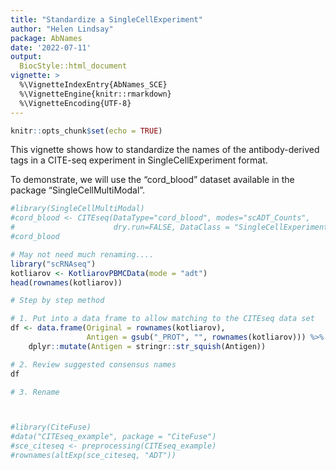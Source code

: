 ```yaml
---
title: "Standardize a SingleCellExperiment"
author: "Helen Lindsay"
package: AbNames
date: '2022-07-11'
output:
  BiocStyle::html_document
vignette: >
  %\VignetteIndexEntry{AbNames_SCE}
  %\VignetteEngine{knitr::rmarkdown}
  %\VignetteEncoding{UTF-8}
---
```


```r
knitr::opts_chunk$set(echo = TRUE)
```

This vignette shows how to standardize the names of the antibody-derived tags in
a CITE-seq experiment in SingleCellExperiment format.

To demonstrate, we will use the "cord_blood" dataset available in the package
"SingleCellMultiModal".  


```r

#library(SingleCellMultiModal)
#cord_blood <- CITEseq(DataType="cord_blood", modes="scADT_Counts",
#                      dry.run=FALSE, DataClass = "SingleCellExperiment")
#cord_blood

# May not need much renaming....
library("scRNAseq")
kotliarov <- KotliarovPBMCData(mode = "adt")
head(rownames(kotliarov))

# Step by step method

# 1. Put into a data frame to allow matching to the CITEseq data set
df <- data.frame(Original = rownames(kotliarov),
                 Antigen = gsub("_PROT", "", rownames(kotliarov))) %>%
    dplyr::mutate(Antigen = stringr::str_squish(Antigen))

# 2. Review suggested consensus names
df

# 3. Rename 



#library(CiteFuse)
#data("CITEseq_example", package = "CiteFuse")
#sce_citeseq <- preprocessing(CITEseq_example)
#rownames(altExp(sce_citeseq, "ADT"))
```
